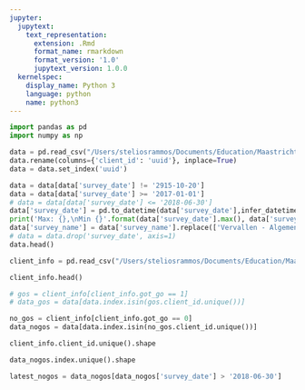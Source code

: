 ```yaml
---
jupyter:
  jupytext:
    text_representation:
      extension: .Rmd
      format_name: rmarkdown
      format_version: '1.0'
      jupytext_version: 1.0.0
  kernelspec:
    display_name: Python 3
    language: python
    name: python3
---
```


```python
import pandas as pd
import numpy as np
```

```python
data = pd.read_csv("/Users/steliosrammos/Documents/Education/Maastricht/DKE-Year3/BachelorThesis/bachelor_thesis/data/raw/client_scores_full.csv", sep=";", decimal=",")
data.rename(columns={'client_id': 'uuid'}, inplace=True)
data = data.set_index('uuid')

data = data[data['survey_date'] != '2915-10-20']
data = data[data['survey_date'] >= '2017-01-01']
# data = data[data['survey_date'] <= '2018-06-30']
data['survey_date'] = pd.to_datetime(data['survey_date'],infer_datetime_format=True)
print('Max: {},\nMin {}'.format(data['survey_date'].max(), data['survey_date'].min()))
data['survey_name'] = data['survey_name'].replace(['Vervallen - Algemene Intake Rughuis', 'Algemene Intake V3.0', 'Vervallen - Algemene Intake'], 'Algemene Intake')
# data = data.drop('survey_date', axis=1)
data.head()
```

```python
client_info = pd.read_csv("/Users/steliosrammos/Documents/Education/Maastricht/DKE-Year3/BachelorThesis/bachelor_thesis/data/interim/clients_go_nogo_finished.csv", sep=";", decimal=",")
```

```python
client_info.head()
```

```python
# gos = client_info[client_info.got_go == 1]
# data_gos = data[data.index.isin(gos.client_id.unique())]
```

```python
no_gos = client_info[client_info.got_go == 0]
data_nogos = data[data.index.isin(no_gos.client_id.unique())]
```

```python
client_info.client_id.unique().shape
```

```python
data_nogos.index.unique().shape
```

```python
latest_nogos = data_nogos[data_nogos['survey_date'] > '2018-06-30']
```

```python

```

```python

```
